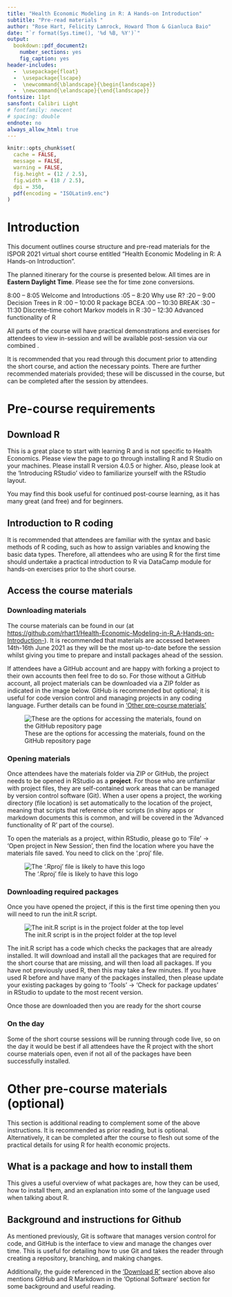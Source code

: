 ```yaml
---
title: "Health Economic Modeling in R: A Hands-on Introduction"
subtitle: "Pre-read materials "
author: "Rose Hart, Felicity Lamrock, Howard Thom & Gianluca Baio"
date: "`r format(Sys.time(), '%d %B, %Y')`"
output: 
  bookdown::pdf_document2: 
    number_sections: yes
    fig_caption: yes
header-includes:
  -  \usepackage{float}
  -  \usepackage{lscape}
  -  \newcommand{\blandscape}{\begin{landscape}}
  -  \newcommand{\elandscape}{\end{landscape}}
fontsize: 11pt
sansfont: Calibri Light
# fontfamily: newcent
# spacing: double
endnote: no
always_allow_html: true
---
```


```r
knitr::opts_chunk$set(
  cache = FALSE,
  message = FALSE,
  warning = FALSE,
  fig.height = (12 / 2.5),
  fig.width = (18 / 2.5),
  dpi = 350,
  pdf(encoding = "ISOLatin9.enc")
)
```
\newpage
\definecolor{colourblue}{RGB}{0, 0, 255}

# Introduction

This document outlines course structure and pre-read materials for the ISPOR 2021 virtual short course entitled "Health Economic Modeling in R: A Hands-on Introduction".

The planned itinerary for the course is presented below. All times are in **Eastern Daylight Time**. Please see the [\textcolor{colourblue}{ISPOR short course website}](https://www.ispor.org/conferences-education/education-training/short-courses) for time zone conversions.
\newline

  8:00 – 8:05 Welcome and Introductions \newline 
  8:05 – 8:20 Why use R? \newline 
  8:20 – 9:00 Decision Trees in R \newline
  9:00 – 10:00 R package BCEA \newline 
  10:00 – 10:30 BREAK \newline 
  10:30 – 11:30 Discrete-time cohort Markov models in R \newline 
  11:30 – 12:30 Advanced functionality of R \newline


All parts of the course will have practical demonstrations and exercises for attendees to view in-session and will be available post-session via our combined [\textcolor{colourblue}{GitHub repository}](https://github.com/rhart1/Health-Economic-Modeling-in-R_A-Hands-on-Introduction-)</u>.

It is recommended that you read through this document prior to attending the short course, and action the necessary points. There are further recommended materials provided; these will be discussed in the course, but can be completed after the session by attendees. 


# Pre-course requirements 

## Download R {#DownloadR}

This [\textcolor{colourblue}{introduction to R online book}](https://alexd106.github.io/intro2R/index.html) is a great place to start with learning R and is not specific to Health Economics. Please view the [\textcolor{colourblue}{setup}](https://alexd106.github.io/intro2R/setup.html) page to go through installing R and R Studio on your machines. Please install R version 4.0.5 or higher. Also, please look at the 'Introducing RStudio' video to familiarize yourself with the RStudio layout. 

You may find this book useful for continued post-course learning, as it has many great (and free) [\textcolor{colourblue}{tutorials}](https://alexd106.github.io/intro2R/howto.html) and [\textcolor{colourblue}{exercises}](https://alexd106.github.io/intro2R/exercises.html) for beginners.

## Introduction to R coding

It is recommended that attendees are familiar with the syntax and basic methods of R coding, such as how to assign variables and knowing the basic data types. Therefore, all attendees who are using R for the first time should undertake a practical introduction to R via DataCamp [\textcolor{colourblue}{'Intro to basics'}](https://www.datacamp.com/courses/free-introduction-to-r) module for hands-on exercises prior to the short course.

## Access the course materials

### Downloading materials
The course materials can be found in our [\textcolor{colourblue}{GitHub repository}](https://github.com/rhart1/Health-Economic-Modeling-in-R_A-Hands-on-Introduction-) (at <https://github.com/rhart1/Health-Economic-Modeling-in-R_A-Hands-on-Introduction->). It is recommended that materials are accessed between 14th-16th June 2021 as they will be the most up-to-date before the session whilst giving you time to prepare and install packages ahead of the session.

If attendees have a GitHub account and are happy with forking a project to their own accounts then feel free to do so. For those without a GitHub account, all project materials can be downloaded via a ZIP folder as indicated in the image below. GitHub is recommended but optional; it is useful for code version control and managing projects in any coding language. Further details can be found in ['Other pre-course materials'](#optionalmaterial)

![These are the options for accessing the materials, found on the GitHub repository page](Images/Picture1.png)

### Opening materials
Once attendees have the materials folder via ZIP or GitHub, the project needs to be opened in RStudio as a **project**. For those who are unfamiliar with project files, they are self-contained work areas that can be managed by version control software (Git). When a user opens a project, the working directory (file location) is set automatically to the location of the project, meaning that scripts that reference other scripts (in shiny apps or markdown documents this is common, and will be covered in the 'Advanced functionality of R' part of the course).

To open the materials as a project, within RStudio, please go to 'File' -> 'Open project in New Session', then find the location where you have the materials file saved. You need to click on the '.proj' file. 

![The '.Rproj' file is likely to have this logo](Images/Picture2.png)


### Downloading required packages
Once you have opened the project, if this is the first time opening then you will need to run the init.R script. 

![The init.R script is in the project folder at the top level](Images/Picture3.png)

The init.R script has a code which checks the packages that are already installed. It will download and install all the packages that are required for the short course that are missing, and will then load all packages. If you have not previously used R, then this may take a few minutes. If you have used R before and have many of the packages installed, then please update your existing packages by going to 'Tools' -> 'Check for package updates' in RStudio to update to the most recent version. 

Once those are downloaded then you are ready for the short course

### On the day
Some of the short course sessions will be running through code live, so on the day it would be best if all attendees have the R project with the short course materials open, even if not all of the packages have been successfully installed.


# Other pre-course materials (optional) {#optionalmaterial}
This section is additional reading to complement some of the above instructions. It is recommended as prior reading, but is optional. Alternatively, it can be completed after the course to flesh out some of the practical details for using R for health economic projects.

## What is a package and how to install them
This [\textcolor{colourblue}{DataCamp guide}](https://www.datacamp.com/community/tutorials/r-packages-guide) gives a useful overview of what packages are, how they can be used, how to install them, and an explanation into some of the language used when talking about R.


## Background and instructions for Github
As mentioned previously, Git is software that manages version control for code, and GitHub is the interface to view and manage the changes over time. This [\textcolor{colourblue}{online github guide}](https://guides.github.com/activities/hello-world/) is useful for detailing how to use Git and takes the reader through creating a repository, branching, and making changes. 

Additionally, the [\textcolor{colourblue}{setup}](https://alexd106.github.io/intro2R/setup.html) guide referenced in the ['Download R'](#DownloadR) section above also mentions GitHub and R Markdown in the 'Optional Software' section for some background and useful reading.


